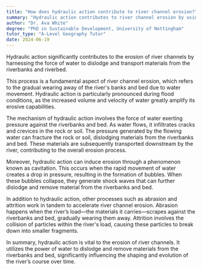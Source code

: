 ```yaml
---
title: "How does hydraulic action contribute to river channel erosion?"
summary: "Hydraulic action contributes to river channel erosion by using the force of water to dislodge and remove material from the river banks and bed."
author: "Dr. Ava White"
degree: "PhD in Sustainable Development, University of Nottingham"
tutor_type: "A-Level Geography Tutor"
date: 2024-06-19
---
```


Hydraulic action significantly contributes to the erosion of river channels by harnessing the force of water to dislodge and transport materials from the riverbanks and riverbed.

This process is a fundamental aspect of river channel erosion, which refers to the gradual wearing away of the river's banks and bed due to water movement. Hydraulic action is particularly pronounced during flood conditions, as the increased volume and velocity of water greatly amplify its erosive capabilities.

The mechanism of hydraulic action involves the force of water exerting pressure against the riverbanks and bed. As water flows, it infiltrates cracks and crevices in the rock or soil. The pressure generated by the flowing water can fracture the rock or soil, dislodging materials from the riverbanks and bed. These materials are subsequently transported downstream by the river, contributing to the overall erosion process.

Moreover, hydraulic action can induce erosion through a phenomenon known as cavitation. This occurs when the rapid movement of water creates a drop in pressure, resulting in the formation of bubbles. When these bubbles collapse, they generate shock waves that can further dislodge and remove material from the riverbanks and bed.

In addition to hydraulic action, other processes such as abrasion and attrition work in tandem to accelerate river channel erosion. Abrasion happens when the river’s load—the materials it carries—scrapes against the riverbanks and bed, gradually wearing them away. Attrition involves the collision of particles within the river's load, causing these particles to break down into smaller fragments.

In summary, hydraulic action is vital to the erosion of river channels. It utilizes the power of water to dislodge and remove materials from the riverbanks and bed, significantly influencing the shaping and evolution of the river’s course over time.
    